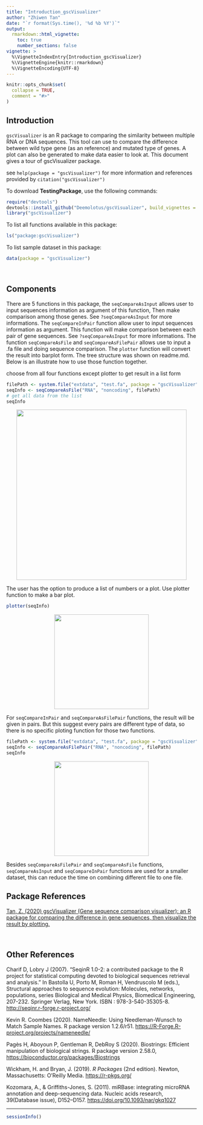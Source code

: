 ```yaml
---
title: "Introduction_gscVisualizer"
author: "Zhiwen Tan"
date: "`r format(Sys.time(), '%d %b %Y')`"
output: 
  rmarkdown::html_vignette:
    toc: true
    number_sections: false
vignette: >
  %\VignetteIndexEntry{Introduction_gscVisualizer}
  %\VignetteEngine{knitr::rmarkdown}
  %\VignetteEncoding{UTF-8}
---
```


```r
knitr::opts_chunk$set(
  collapse = TRUE,
  comment = "#>"
)
```

## Introduction
`gscVisualizer` is an R package to comparing the similarity between
multiple RNA or DNA sequences. This tool can use to compare the
difference between wild type gene (as an reference) and mutated type of
genes. A plot can also be generated to make data easier to look at. This document gives a tour of gscVisualizer package.

see `help(package = "gscVisualizer")` for more information and references provided by `citation("gscVisualizer")`

To download **TestingPackage**, use the following commands:

```r
require("devtools")
devtools::install_github("Deemolotus/gscVisualizer", build_vignettes = TRUE)
library("gscVisualizer")
```

To list all functions available in this package:

```r
ls("package:gscVisualizer")
```

To list sample dataset in this package:

``` r
data(package = "gscVisualizer")
```

<br>

## Components
There are 5 functions in this package, the `seqCompareAsInput` allows user to input sequences information as argument of this function, Then make comparison among those genes. See `?seqCompareAsInput` for more informations. The `seqCompareInPair` function allow user to input sequences information as argument. This function will make comparison between each pair of gene sequences. See `?seqCompareAsInput` for more informations. The function `seqCompareAsFile` and `seqCompareAsFilePair` allows use to input a .fa file and doing sequence comparison. The `plotter` function will convert the result into barplot form. The tree structure was shown on readme.md. Below is an illustrate how to use those function together.

choose from all four functions except plotter to get result in a list form
```r
filePath <- system.file("extdata", "test.fa", package = "gscVisualizer")
seqInfo <- seqCompareAsFile("RNA", "noncoding", filePath)
# get all data from the list
seqInfo
```
<div style="text-align:center"><img src="seqCompareAsFile.png" width="450"/>
<div style="text-align:left">

The user has the option to produce a list of numbers or a plot. Use plotter function to make a bar plot.
```r
plotter(seqInfo)
```

<div style="text-align:center"><img src="Rplot.png" width="250"/>
<div style="text-align:left">

For `seqCompareInPair` and `seqCompareAsFilePair` functions, the result will be given in pairs. But this suggest every pairs are different type of data, so there is no specific ploting function for those two functions.

```r
filePath <- system.file("extdata", "test.fa", package = "gscVisualizer")
seqInfo <- seqCompareAsFilePair("RNA", "noncoding", filePath)
seqInfo
```
<div style="text-align:center"><img src="seqCompareAsFilePair.png" width="250"/>
<div style="text-align:left">

Besides `seqCompareAsFilePair` and `seqCompareAsFile` functions, `seqCompareAsInput` and `seqCompareInPair` functions are used for a smaller dataset, this can reduce the time on combining different file to one file.  

## Package References

[Tan, Z. (2020) gscVisualizer (Gene sequence comparison visualizer): an R package for comparing the difference in gene sequences, then visualize the result by plotting.
](https://github.com/Deemolotus/gscVisualizer)

<br>

## Other References

Charif D, Lobry J (2007). “SeqinR 1.0-2: a contributed package to the R
project for statistical computing devoted to biological sequences
retrieval and analysis.” In Bastolla U, Porto M, Roman H, Vendruscolo M
(eds.), Structural approaches to sequence evolution: Molecules,
networks, populations, series Biological and Medical Physics, Biomedical
Engineering, 207-232. Springer Verlag, New York. ISBN :
978-3-540-35305-8. <http://seqinr.r-forge.r-project.org/>

Kevin R. Coombes (2020). NameNeedle: Using Needleman-Wunsch to Match
Sample Names. R package version 1.2.6/r51.
<https://R-Forge.R-project.org/projects/nameneedle/>

Pagès H, Aboyoun P, Gentleman R, DebRoy S (2020). Biostrings: Efficient
manipulation of biological strings. R package version 2.58.0,
<https://bioconductor.org/packages/Biostrings>

Wickham, H. and Bryan, J. (2019). *R Packages* (2nd edition). Newton,
Massachusetts: O’Reilly Media. <https://r-pkgs.org/>

Kozomara, A., & Griffiths-Jones, S. (2011). miRBase: integrating
microRNA annotation and deep-sequencing data. Nucleic acids research,
39(Database issue), D152–D157. <https://doi.org/10.1093/nar/gkq1027>

----

```r
sessionInfo()
```
